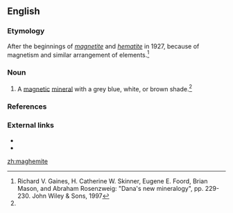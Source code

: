 ==English==

===Etymology===
After the beginnings of ''[[magnetite]]'' and ''[[hematite]]'' in 1927, because of magnetism and similar arrangement of elements.<ref name="New Dana">Richard V. Gaines, H. Catherine W. Skinner, Eugene E. Foord, Brian Mason, and Abraham Rosenzweig: "Dana's new mineralogy", pp. 229-230. John Wiley & Sons, 1997</ref>

===Noun===
{{en-noun|-}}

# {{lb|en|mineralogy}} A [[magnetic]] [[mineral]] with a grey blue, white, or brown shade.<ref name="New Dana"/>

===References===
<references/>

===External links===
* {{R:WebMineral}}
* {{R:mindat}}
{{projectlinks
|pedia
|page1=Maghemite
}}

[[zh:maghemite]]